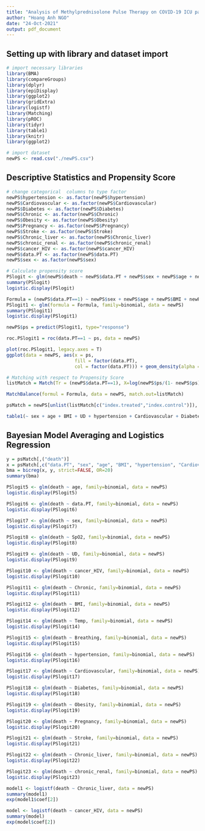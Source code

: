 ```yaml
---
title: "Analysis of Methylprednisolone Pulse Therapy on COVID-19 ICU patients at Thu Duc City Hospital, Vietnam"
author: "Hoang Anh NGO"
date: "24-Oct-2021"
output: pdf_document
---
```


## Setting up with library and dataset import

```r
# import necessary libraries
library(BMA)
library(compareGroups)
library(dplyr)
library(epiDisplay)
library(ggplot2)
library(gridExtra)
library(logistf)
library(Matching)
library(pROC)
library(tidyr)
library(table1)
library(knitr)
library(ggplot2)
```

```r
# import dataset
newPS <- read.csv("./newPS.csv")
```

## Descriptive Statistics and Propensity Score

```r
# change categorical  columns to type factor
newPS$hypertension <- as.factor(newPS$hypertension)
newPS$Cardiovascular <- as.factor(newPS$Cardiovascular)
newPS$Diabetes <- as.factor(newPS$Diabetes)
newPS$Chronic <- as.factor(newPS$Chronic)
newPS$Obesity <- as.factor(newPS$Obesity)
newPS$Pregnancy <- as.factor(newPS$Pregnancy)
newPS$Stroke <- as.factor(newPS$Stroke)
newPS$Chronic_liver <- as.factor(newPS$Chronic_liver)
newPS$chronic_renal <- as.factor(newPS$chronic_renal)
newPS$cancer_HIV <- as.factor(newPS$cancer_HIV)
newPS$data.PT <- as.factor(newPS$data.PT)
newPS$sex <- as.factor(newPS$sex)
```

```r
# Calculate propensity score
PSlogit <- glm(newPS$death ~ newPS$data.PT + newPS$sex + newPS$age + newPS$BMI + newPS$hypertension + newPS$Cardiovascular + newPS$Diabetes + newPS$Chronic + newPS$Obesity + newPS$Pregnancy + newPS$Stroke + newPS$Chronic_liver + newPS$chronic_renal + newPS$cancer_HIV + newPS$SpO2 + newPS$Temp + newPS$Breathing, family=binomial, data = newPS)
summary(PSlogit)
logistic.display(PSlogit)

Formula = (newPS$data.PT==1) ~ newPS$sex + newPS$age + newPS$BMI + newPS$hypertension + newPS$Cardiovascular + newPS$Diabetes + newPS$Chronic + newPS$Obesity + newPS$Pregnancy + newPS$Stroke + newPS$Chronic_liver + newPS$chronic_renal + newPS$cancer_HIV + newPS$SpO2 + newPS$Temp + newPS$Breathing + UD
PSlogit1 <- glm(formula = Formula, family=binomial, data = newPS)
summary(PSlogit1)
logistic.display(PSlogit1)

newPS$ps = predict(PSlogit1, type="response") 

roc.PSlogit1 = roc(data.PT==1 ~ ps, data = newPS)
```

```r
plot(roc.PSlogit1, legacy.axes = T)
ggplot(data = newPS, aes(x = ps, 
                         fill = factor(data.PT), 
                         col = factor(data.PT))) + geom_density(alpha = 0.1)
```

```r
# Matching with respect to Propensity Score
listMatch = Match(Tr = (newPS$data.PT==1), X=log(newPS$ps/(1- newPS$ps)), M=1, caliper=0.05, replace =FALSE, ties=TRUE, version="fast")

MatchBalance(formul = Formula, data = newPS, match.out=listMatch)

psMatch = newPS[unlist(listMatch[c("index.treated","index.control")]), ]

table1(~ sex + age + BMI + UD + hypertension + Cardiovascular + Diabetes + Chronic + Obesity + Pregnancy + Stroke + Chronic_liver + chronic_renal + cancer_HIV + SpO2 + Temp + Breathing + UD|data.PT, data = psMatch)
```

## Bayesian Model Averaging and Logistics Regression

```r
y = psMatch[,("death")]
x = psMatch[,c("data.PT", "sex", "age", "BMI", "hypertension", "Cardiovascular", "Diabetes", "Chronic", "Obesity", "Pregnancy", "Stroke", "Chronic_liver", "chronic_renal", "cancer_HIV", "SpO2", "Temp", "Breathing", "UD")]
bma = bicreg(x, y, strict=FALSE, OR=20)
summary(bma)
```
 
```r
PSlogit5 <- glm(death ~ age, family=binomial, data = newPS)
logistic.display(PSlogit5)

PSlogit6 <- glm(death ~ data.PT, family=binomial, data = newPS)
logistic.display(PSlogit6)

PSlogit7 <- glm(death ~ sex, family=binomial, data = newPS)
logistic.display(PSlogit7)

PSlogit8 <- glm(death ~ SpO2, family=binomial, data = newPS)
logistic.display(PSlogit8)

PSlogit9 <- glm(death ~ UD, family=binomial, data = newPS)
logistic.display(PSlogit9)

PSlogit10 <- glm(death ~ cancer_HIV, family=binomial, data = newPS)
logistic.display(PSlogit10)

PSlogit11 <- glm(death ~ Chronic, family=binomial, data = newPS)
logistic.display(PSlogit11)

PSlogit12 <- glm(death ~ BMI, family=binomial, data = newPS)
logistic.display(PSlogit12)

PSlogit14 <- glm(death ~ Temp, family=binomial, data = newPS)
logistic.display(PSlogit14)

PSlogit15 <- glm(death ~ Breathing, family=binomial, data = newPS)
logistic.display(PSlogit15)

PSlogit16 <- glm(death ~ hypertension, family=binomial, data = newPS)
logistic.display(PSlogit16)

PSlogit17 <- glm(death ~ Cardiovascular, family=binomial, data = newPS)
logistic.display(PSlogit17)

PSlogit18 <- glm(death ~ Diabetes, family=binomial, data = newPS)
logistic.display(PSlogit18)

PSlogit19 <- glm(death ~ Obesity, family=binomial, data = newPS)
logistic.display(PSlogit19)

PSlogit20 <- glm(death ~ Pregnancy, family=binomial, data = newPS)
logistic.display(PSlogit20)

PSlogit21 <- glm(death ~ Stroke, family=binomial, data = newPS)
logistic.display(PSlogit21)

PSlogit22 <- glm(death ~ Chronic_liver, family=binomial, data = newPS)
logistic.display(PSlogit22)

PSlogit23 <- glm(death ~ chronic_renal, family=binomial, data = newPS)
logistic.display(PSlogit23)

model1 <- logistf(death ~ Chronic_liver, data = newPS)
summary(model1)
exp(model1$coef[2])

model <- logistf(death ~ cancer_HIV, data = newPS)
summary(model)
exp(model$coef[2])
```